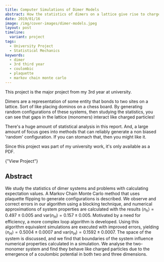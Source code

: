 ```yaml
---
title: Computer Simulations of Dimer Models
abstract: How the statistics of dimers on a lattice give rise to charge like interactions.
date: 2019/01/16
image: /img/cover-images/dimer-models.jpeg
layout: post
timeline:
  variant: project
tags:
  - University Project
  - Statistical Mechanics
keywords:
  - dimer
  - 3rd third year
  - coulombic
  - plaquette
  - markov chain monte carlo
---
```


This project is the major project from my 3rd year at university.

Dimers are a representation of some entity that bonds to two sites on a lattice. Sort of like placing dominos on a chess board. By generating random configurations of these systems, then studying the statistics, you can see that gaps in the lattice (monomers) interact like charged particles!

There's a huge amount of statistical analysis in this report. And, a large amount of focus goes into methods that can reliably generate a non biased 'random' configuration. If you can stomach that, then you might like it.

<SideNote>

Since this project was part of my university work, it's only available as a PDF.

<Text>
  <LinkButton href="/pdf/computer-simulations-of-dimer-models.pdf">
    {"View Project"}
  </LinkButton>
</Text>

</SideNote>

## Abstract

We study the statistics of dimer systems and problems with calculating expectation values. A Markov Chain Monte Carlo method that uses plaquette flipping to generate configurations is described. We observe and correct errors in our algorithm using a blocking technique, and numerical approximations of system properties are calculated with the results $\langle n_h \rangle = 0.497\pm0.005$ and $\text{var}(n_H)=0.157\pm0.005$. Motivated by a need for efficiency, a more complex loop algorithm is developed. Using this algorithm equivalent simulations are executed with improved errors, yielding $\langle n_H\rangle = 0.5004 \pm 0.0007$ and $\text{var}(n_H) = 0.1592 \pm 0.0007$. The space of the system is discussed, and we find that boundaries of the system influence numerical properties calculated in a simulation. We analyse the two-monomer system and find they behave like charged particles due to the emergence of a coulombic potential in both two and three dimensions.
